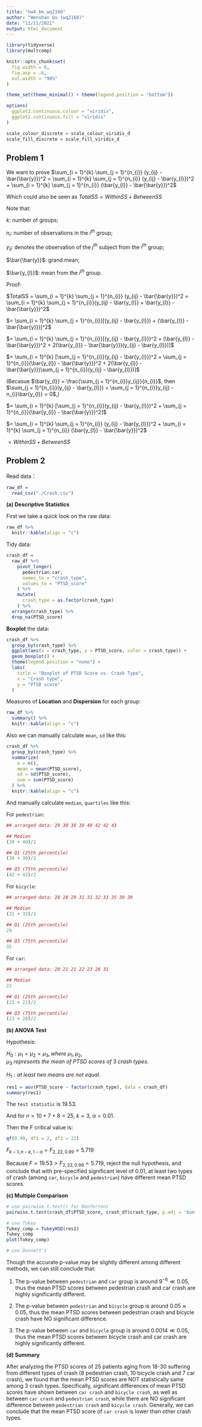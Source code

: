 ```yaml
---
title: "hw4_bm_wq2160"
author: "Wenshan Qu (wq2160)"
date: "11/11/2021"
output: html_document
---
```


```r
library(tidyverse)
library(multcomp)

knitr::opts_chunk$set(
  fig.width = 6,
  fig.asp = .6,
  out.width = "90%"
)

theme_set(theme_minimal() + theme(legend.position = "bottom"))

options(
  ggplot2.continuous.colour = "viridis",
  ggplot2.continuous.fill = "viridis"
)

scale_colour_discrete = scale_colour_viridis_d
scale_fill_discrete = scale_fill_viridis_d
```

## Problem 1

We want to prove $\sum_{i = 1}^{k} \sum_{j = 1}^{n_{i}} (y_{ij} - \bar{\bar{y}})^2  = \sum_{i = 1}^{k} \sum_{j = 1}^{n_{i}} (y_{ij} - \bar{y_{l}})^2 + \sum_{i = 1}^{k} \sum_{j = 1}^{n_{i}} (\bar{y_{l}} - \bar{\bar{y}})^2$

Which could also be seen as $TotalSS = WithinSS + BetweenSS$

Note that:

$k$: number of groups;

$n_{i}$: number of observations in the $i^{th}$ group;

$y_{ij}$: denotes the observation of the $j^{th}$ subject from the $i^{th}$ group;

$\bar{\bar{y}}$: grand mean;

$\bar{y_{l}}$: mean from the $i^{th}$ group.


Proof:

$TotalSS = \sum_{i = 1}^{k} \sum_{j = 1}^{n_{i}} (y_{ij} - \bar{\bar{y}})^2 = \sum_{i = 1}^{k} \sum_{j = 1}^{n_{i}}(y_{ij} - \bar{y_{l}} + \bar{y_{l}} - \bar{\bar{y}})^2$

$= \sum_{i = 1}^{k} \sum_{j = 1}^{n_{i}}[(y_{ij} - \bar{y_{l}}) + (\bar{y_{l}} - \bar{\bar{y}})]^2$

$= \sum_{i = 1}^{k} \sum_{j = 1}^{n_{i}}[(y_{ij} - \bar{y_{l}})^2 + (\bar{y_{l}} - \bar{\bar{y}})^2 + 2(\bar{y_{l}} - \bar{\bar{y}})(y_{ij} - \bar{y_{l}})]$

$= \sum_{i = 1}^{k} [\sum_{j = 1}^{n_{i}}(y_{ij} - \bar{y_{l}})^2 + \sum_{j = 1}^{n_{i}}(\bar{y_{l}} - \bar{\bar{y}})^2 + 2(\bar{y_{l}} - \bar{\bar{y}})\sum_{j = 1}^{n_{i}}(y_{ij} - \bar{y_{l}})]$

(Becasue $\bar{y_{l}} = \frac{\sum_{j = 1}^{n_{i}}y_{ij}}{n_{i}}$, then $\sum_{j = 1}^{n_{i}}(y_{ij} - \bar{y_{l}}) = \sum_{j = 1}^{n_{i}}y_{ij} - n_{i}\bar{y_{l}} = 0$,)

$= \sum_{i = 1}^{k} [\sum_{j = 1}^{n_{i}}(y_{ij} - \bar{y_{l}})^2 + \sum_{j = 1}^{n_{i}}(\bar{y_{l}} - \bar{\bar{y}})^2]$

$= \sum_{i = 1}^{k} \sum_{j = 1}^{n_{i}} (y_{ij} - \bar{y_{l}})^2 + \sum_{i = 1}^{k} \sum_{j = 1}^{n_{i}} (\bar{y_{l}} - \bar{\bar{y}})^2$

$= WithinSS + BetweenSS$

## Problem 2

Read data：

```r
raw_df = 
  read_csv("./Crash.csv")
```

**(a) Descriptive Statistics**

First we take a quick look on the raw data:

```r
raw_df %>% 
  knitr::kable(align = "c")
```

Tidy data:

```r
crash_df = 
  raw_df %>% 
    pivot_longer(
      pedestrian:car,
      names_to = "crash_type",
      values_to = "PTSD_score"
    ) %>% 
    mutate(
      crash_type = as.factor(crash_type)
    ) %>% 
  arrange(crash_type) %>% 
  drop_na(PTSD_score) 
```

**Boxplot** the data:

```r
crash_df %>% 
  group_by(crash_type) %>% 
  ggplot(aes(x = crash_type, y = PTSD_score, color = crash_type)) +
  geom_boxplot() +
  theme(legend.position = "none") +
  labs(
    title = "Boxplot of PTSD Score vs. Crash Type",
    x = "Crash type",
    y = "PTSD score"
  )
```

Measures of **Location** and **Dispersion** for each group:

```r
raw_df %>% 
  summary() %>% 
  knitr::kable(align = "c")
```

Also we can manually calculate `mean`, `sd` like this:

```r
crash_df %>% 
  group_by(crash_type) %>% 
  summarize(
    n = n(),
    mean = mean(PTSD_score),
    sd = sd(PTSD_score),
    sum = sum(PTSD_score)
  ) %>% 
  knitr::kable(align = "c")

```

And manually calculate `median`, `quartiles` like this:

For `pedestrian`:
```r
## arranged data: 29 30 38 39 40 42 42 43

## Median
(39 + 40)/2

## Q1 (25th percentile)
(30 + 38)/2

## Q3 (75th percentile)
(42 + 42)/2
```

For `bicycle`:

```r
## arranged data: 28 28 29 31 31 32 33 35 39 39

## Median
(31 + 32)/2

## Q1 (25th percentile)
29

## Q3 (75th percentile)
35
```

For `car`:

```r
## arranged data: 20 21 21 22 23 26 31 

## Median
22

## Q1 (25th percentile)
(21 + 21)/2

## Q3 (75th percentile)
(23 + 26)/2
```

**(b) ANOVA Test**

Hypothesis:

$H_{0}: \mu_{1} = \mu_{2} = \mu_{3}, where\ \mu_{1}, \mu_{2}, \mu_{3} \ represents\  the\  mean\  of\  PTSD\  scores\  of\  3\  crash\  types.$

$H_{1}: at\ least\ two\ means\ are\ not\ equal.$

```r
res1 = aov(PTSD_score ~ factor(crash_type), data = crash_df)
summary(res1)
```

The `test statistic` is $19.53$.

And for $n = 10 + 7 + 8 = 25$, $k = 3$, $\alpha = 0.01$. 

Then the F critical value is:

```r
qf(0.99, df1 = 2, df2 = 22)
```

$F_{k-1, n-k, 1-\alpha} = F_{2, 22, 0.99} = 5.719$

Because $F = 19.53>F_{2, 22, 0.99} = 5.719$, reject the null hypothesis, and conclude that with pre-specified significant level of 0.01, at least two types of crash (among `car`, `bicycle` and `pedestrian`) have different mean PTSD scores.

**(c) Multiple Comparison**

```r
# use pairwise.t.test() for Bonferroni
pairwise.t.test(crash_df$PTSD_score, crash_df$crash_type, p.adj = 'bonferroni')

# use Tukey
Tukey_comp = TukeyHSD(res1)
Tukey_comp
plot(Tukey_comp)

# use Dunnett's


```

Though the accurate p-value may be slightly different among different methods, we can still conclude that:

1) The p-value between `pedestrian` and `car` group is around $9^{-6} \ll 0.05$, thus the mean PTSD scores between pedestrian crash and car crash are highly significantly different.

2) The p-value between `pedestrian` and `bicycle` group is around $0.05 \approx 0.05$, thus the mean PTSD scores between pedestrian crash and bicycle crash have NO significant difference.

3) The p-value between `car` and `bicycle` group is around $0.0014 \ll 0.05$, thus the mean PTSD scores between bicycle crash and car crash are highly significantly different.

**(d) Summary**

After analyzing the PTSD scores of 25 patients aging from 18-30 suffering from different types of crash (8 pedestrian crash, 10 bicycle crash and 7 car crash), we found that the mean PTSD scores are NOT statistically same among 3 crash types. Specifically, significant differences of mean PTSD scores have shown between `car crash` and `bicycle crash`, as well as between `car crash` and `pedestrian crash`, while there are NO significant difference between `pedestrian crash` and `bicycle crash`. Generally, we can conclude that the mean PTSD score of `car crash` is lower than other crash types.

